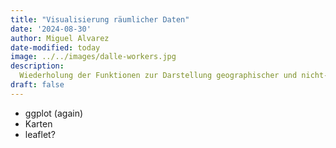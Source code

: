```yaml
---
title: "Visualisierung räumlicher Daten"
date: '2024-08-30'
author: Miguel Alvarez
date-modified: today
image: ../../images/dalle-workers.jpg
description:
  Wiederholung der Funktionen zur Darstellung geographischer und nicht-geographischer Informationen.
draft: false
---
```


- ggplot (again)
- Karten
- leaflet?
